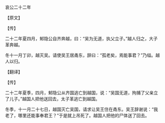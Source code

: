

哀公二十二年

【原文】

【传】

二十二年夏四月，邾隐公自齐奔越，曰：“吴为无道，执父立子。”越人归之，大子革奔越。

冬十一月丁卯，越灭吴。请使吴王居甬东，辞曰：“孤老矣，焉能事君？”乃缢。越人以归。

【翻译】

【传】

二十二年夏季，四月，邾隐公从齐国逃亡到越国，说：“吴国无道，拘捕了父亲立了儿子。”越国人把他送回去，太子革逃亡到越国。

冬季，十一月二十七日，越国灭亡吴国，请求让吴王住在甬东。吴王辞谢说：“我老了，哪里还能事奉君王？”于是就上吊死了。越国人把他的尸体送了回去。


